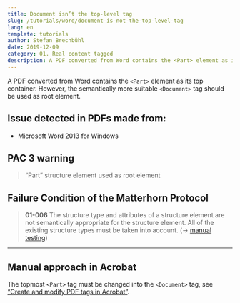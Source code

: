 ```yaml
---
title: Document isn’t the top-level tag
slug: /tutorials/word/document-is-not-the-top-level-tag
lang: en
template: tutorials
author: Stefan Brechbühl
date: 2019-12-09
category: 01. Real content tagged
description: A PDF converted from Word contains the <Part> element as its top container. However, the semantically more suitable <Document> tag should be used as root element.
---
```


A PDF converted from Word contains the `<Part>` element as its top container. However, the semantically more suitable `<Document>` tag should be used as root element.

## Issue detected in PDFs made from:

- Microsoft Word 2013 for Windows

## PAC 3 warning

> “Part” structure element used as root element

## Failure Condition of the Matterhorn Protocol

> **01-006** The structure type and attributes of a structure element are not semantically appropriate for the structure element. All of the existing structure types must be taken into account. (→ [manual testing](/glossary/#manual-testing))

---

## Manual approach in Acrobat

The topmost `<Part>` tag must be changed into the `<Document>` tag, see [“Create and modify PDF tags in Acrobat”](/basics/acrobat/create-and-modify-pdf-tags-in-acrobat/).
